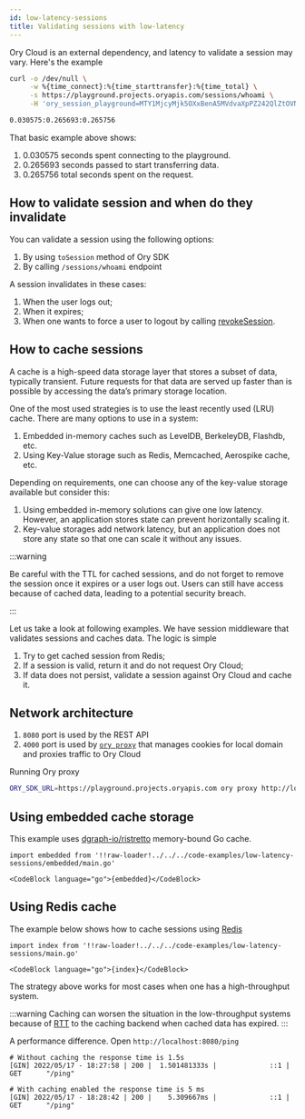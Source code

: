 ```yaml
---
id: low-latency-sessions
title: Validating sessions with low-latency
---
```


Ory Cloud is an external dependency, and latency to validate a session may vary. Here's the example

```bash
curl -o /dev/null \
     -w %{time_connect}:%{time_starttransfer}:%{time_total} \
     -s https://playground.projects.oryapis.com/sessions/whoami \
     -H 'ory_session_playground=MTY1MjcyMjk5OXxBenA5MVdvaXpPZ242QlZtOVNCZ2JuRWt4NVB4WFFIVGdLcmFIZl9BN0VTOHZ3VHlJbVdVenpaZl96VWtWS1p4clI3bFRkYnFBeDZwdFZGU3RvSmxyY0JpUGJLNGQwLUlfWnNCMlFlMS1CbDlBdEtjX0xoLWxmSUNmWUJWU24xWTBoNlBGM0laSHc9PXyOu8_5YP6pFxhuNLWD3fmzxdo8JWo27iy0NkF2HQ7fcA=='

0.030575:0.265693:0.265756
```

That basic example above shows:

1. 0.030575 seconds spent connecting to the playground.
1. 0.265693 seconds passed to start transferring data.
1. 0.265756 total seconds spent on the request.


## How to validate session and when do they invalidate

You can validate a session using the following options:

1. By using `toSession` method of Ory SDK
1. By calling `/sessions/whoami` endpoint

A session invalidates in these cases:

1. When the user logs out;
1. When it expires;
1. When one wants to force a user to logout by calling [revokeSession](https://github.com/ory/kratos-client-go/blob/master/docs/V0alpha2Api.md#RevokeSession).

## How to cache sessions

A cache is a high-speed data storage
layer that stores a subset of data, typically transient. Future requests for that data are served up faster than
is possible by accessing the data’s primary storage location.

One of the most used strategies is to use the least recently used (LRU) cache. There are many options to use in a system:

1. Embedded in-memory caches such as LevelDB, BerkeleyDB, Flashdb, etc.
1. Using Key-Value storage such as Redis, Memcached, Aerospike cache, etc.

Depending on requirements, one can choose any of the key-value storage available but consider this:

1. Using embedded in-memory solutions can give one low latency. However, an application stores state can prevent horizontally scaling it.
1. Key-value storages add network latency, but an application does not store any state so that one can scale it without any issues.

:::warning

Be careful with the TTL for cached sessions, and do not forget to remove the session once it expires or a user logs out. Users can still have access because of cached data, leading to a potential security breach.

:::

Let us take a look at following examples. We have session middleware that validates sessions and caches data. The logic is simple

1. Try to get cached session from Redis;
1. If a session is valid, return it and do not request Ory Cloud;
1. If data does not persist, validate a session against Ory Cloud and cache it.

## Network architecture

1. `8080` port is used by the REST API
1. `4000` port is used by [`ory proxy`](https://ory.sh/docs/guides/cli/proxy-and-tunnel) that manages cookies for local domain and proxies traffic to Ory Cloud

Running Ory proxy

```bash
ORY_SDK_URL=https://playground.projects.oryapis.com ory proxy http://localhost:8080
```

## Using embedded cache storage

This example uses [dgraph-io/ristretto](https://github.com/dgraph-io/ristretto) memory-bound
Go cache.

```mdx-code-block title="main.go"
import embedded from '!!raw-loader!../../../code-examples/low-latency-sessions/embedded/main.go'

<CodeBlock language="go">{embedded}</CodeBlock>
```

## Using Redis cache

The example below shows how to cache sessions using [Redis](https://redis.io)

```mdx-code-block title="main.go"
import index from '!!raw-loader!../../../code-examples/low-latency-sessions/main.go'

<CodeBlock language="go">{index}</CodeBlock>
```
The strategy above works for most cases when one has a high-throughput system.

:::warning
Caching can worsen the situation in the low-throughput systems because of [RTT](https://en.wikipedia.org/wiki/Round-trip_delay)
to the caching backend when cached data has expired.
:::

A performance difference. Open `http://localhost:8080/ping`

```
# Without caching the response time is 1.5s
[GIN] 2022/05/17 - 18:27:58 | 200 |  1.501481333s |             ::1 | GET      "/ping"

# With caching enabled the response time is 5 ms
[GIN] 2022/05/17 - 18:28:42 | 200 |    5.309667ms |             ::1 | GET      "/ping"
```

